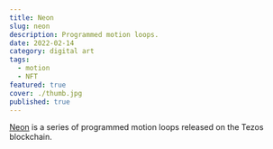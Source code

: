 ```yaml
---
title: Neon
slug: neon
description: Programmed motion loops.
date: 2022-02-14
category: digital art
tags:
  - motion
  - NFT
featured: true
cover: ./thumb.jpg
published: true
---
```



<GC start={1} end={13} bleed mb>
  <Objkt
    title="neon"
    caption="Click each image to view live version"
    maxCols={3}
    noGap
    captionClass="text-center"
  />
</GC>

[Neon](https://objkt.com/@daeinc?fa_contract=KT1LjmAdYQCLBjwv4S2oFkEzyHVkomAf5MrW) is a series of programmed motion loops released on the Tezos blockchain.
